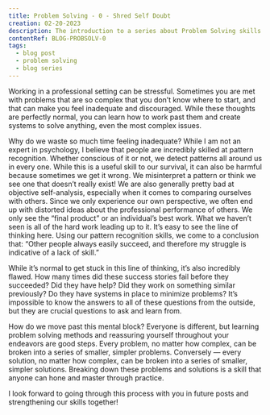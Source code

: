 ```yaml
---
title: Problem Solving - 0 - Shred Self Doubt
creation: 02-20-2023
description: The introduction to a series about Problem Solving skills.
contentRef: BLOG-PROBSOLV-0
tags:
  - blog post
  - problem solving
  - blog series
---
```


Working in a professional setting can be stressful. Sometimes you are met with problems that are so complex that you don’t know where to start, and that can make you feel inadequate and discouraged. While these thoughts are perfectly normal, you can learn how to work past them and create systems to solve anything, even the most complex issues.

Why do we waste so much time feeling inadequate? While I am not an expert in psychology, I believe that people are incredibly skilled at pattern recognition. Whether conscious of it or not, we detect patterns all around us in every one. While this is a useful skill to our survival, it can also be harmful because sometimes we get it wrong. We misinterpret a pattern or think we see one that doesn’t really exist! We are also generally pretty bad at objective self-analysis, especially when it comes to comparing ourselves with others. Since we only experience our own perspective, we often end up with distorted ideas about the professional performance of others. We only see the “final product” or an individual’s best work. What we haven’t seen is all of the hard work leading up to it. It’s easy to see the line of thinking here. Using our pattern recognition skills, we come to a conclusion that: “Other people always easily succeed, and therefore my struggle is indicative of a lack of skill.”

While it’s normal to get stuck in this line of thinking, it’s also incredibly flawed. How many times did these success stories fail before they succeeded? Did they have help? Did they work on something similar previously? Do they have systems in place to minimize problems? It’s impossible to know the answers to all of these questions from the outside, but they are crucial questions to ask and learn from.

How do we move past this mental block? Everyone is different, but learning problem solving methods and reassuring yourself throughout your endeavors are good steps. Every problem, no matter how complex, can be broken into a series of smaller, simpler problems. Conversely — every solution, no matter how complex, can be broken into a series of smaller, simpler solutions. Breaking down these problems and solutions is a skill that anyone can hone and master through practice.

I look forward to going through this process with you in future posts and strengthening our skills together!
